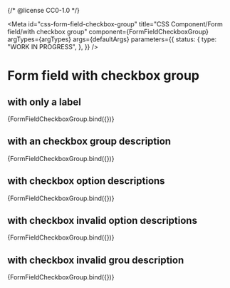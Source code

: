{/* @license CC0-1.0 */}


<Meta
  id="css-form-field-checkbox-group"
  title="CSS Component/Form field/with checkbox group"
  component={FormFieldCheckboxGroup}
  argTypes={argTypes}
  args={defaultArgs}
  parameters={{
    status: {
      type: "WORK IN PROGRESS",
    },
  }}
/>

# Form field with checkbox group

## with only a label

<Canvas>
  <Story
    name="label"
    args={{
      ...exampleArgs,
      groupId: "0128c307-ead5-40d4-9a99-c91aa6fa4a99",
      groupLabel: "Hoe wil je dat wij contact opnemen?",
      options: [
        {
          id: "a374296c-669e-45d0-a26d-e62e959958dd",
          name: "phone",
          value: "true",
          label: "Telefoon",
          checked: true,
        },
        {
          id: "714205e8-d33b-40d8-9721-e2ea71c62a20",
          name: "email",
          value: "true",
          label: "E-mail",
        },
        {
          id: "67fa8ea7-6b75-4049-ae4f-ebaa816e4c35",
          name: "mail",
          value: "true",
          label: "Brief",
        },
      ],
    }}
  >
    {FormFieldCheckboxGroup.bind({})}
  </Story>
</Canvas>

## with an checkbox group description

<Canvas>
  <Story
    name="group description"
    args={{
      ...exampleArgs,
      groupId: "d7218515-bf54-45c1-ba57-a72af5d7fd42",
      groupDescription: "Kies één of meerdere opties.",
      groupLabel: "Hoe wil je dat wij contact opnemen?",
      options: [
        {
          id: "2a5524f5-6ee8-4be1-90a1-87d0d619d2ee",
          name: "phone",
          value: "true",
          label: "Telefoon",
          checked: true,
        },
        {
          id: "1fe84cc2-16fc-4e9b-9498-856583652181",
          name: "email",
          value: "true",
          label: "E-mail",
        },
        {
          id: "96493bfe-2caa-4cb3-80ce-a4a46fc69c10",
          name: "mail",
          value: "true",
          label: "Brief",
        },
      ],
    }}
  >
    {FormFieldCheckboxGroup.bind({})}
  </Story>
</Canvas>

## with checkbox option descriptions

<Canvas>
  <Story
    name="option description"
    args={{
      ...exampleArgs,
      groupId: "764bacdd-94b4-4774-be40-89e9e5f82c19",
      groupLabel: "Hoe wil je dat wij contact opnemen?",
      options: [
        {
          id: "28a9109b-eb9c-4119-abaa-02d09e8f359b",
          name: "phone",
          value: "true",
          label: "Telefoon",
          description: "We bellen je op (085) 555 0000",
          checked: true,
        },
        {
          id: "3bdeeba2-199f-44e9-9184-ed8dbfb2fc37",
          name: "email",
          description: "Web mailen je op info@example.com",
          value: "true",
          label: "E-mail",
        },
        {
          id: "2bb862c1-114e-4529-975e-1776df23f055",
          name: "mail",
          value: "true",
          label: "Brief",
          description: "Je ontvangt een brief op Stadhuisplein 1, Amsterdam",
        },
      ],
    }}
  >
    {FormFieldCheckboxGroup.bind({})}
  </Story>
</Canvas>

## with checkbox invalid option descriptions

<Canvas>
  <Story
    name="option invalid"
    args={{
      ...exampleArgs,
      groupId: "73a3f2c1-00e7-48b8-9ebb-1f51b6550f42",
      groupLabel: "Hoe wil je dat wij contact opnemen?",
      options: [
        {
          checked: true,
          id: "c0972ecc-6eef-4bf9-80ab-c535fc0229b5",
          invalid: true,
          invalidDescription: "Wij hebben geen telefoonnumer van je. Vul eerst je profiel aan.",
          label: "Telefoon",
          name: "phone",
          value: "true",
        },
        {
          checked: true,
          id: "714d33fd-4cc4-4113-9887-4c38e77a6532",
          invalid: true,
          invalidDescription: "Wij hebben geen e-mailadres van je. Vul eerst je profiel aan.",
          label: "E-mail",
          name: "email",
          value: "true",
        },
        {
          checked: true,
          id: "10ee620a-af7e-4c67-9f6d-5519b3c45c6d",
          invalid: true,
          invalidDescription: "Wij hebben geen postadres van je. Vul eerst je profiel aan.",
          label: "Brief",
          name: "mail",
          value: "true",
        },
      ],
    }}
  >
    {FormFieldCheckboxGroup.bind({})}
  </Story>
</Canvas>

## with checkbox invalid grou description

<Canvas>
  <Story
    name="group invalid"
    args={{
      ...exampleArgs,
      groupId: "707b7bd8-d476-472c-ac9d-3c1a4caac4c2",
      groupLabel: "Hoe wil je dat wij contact opnemen?",
      groupInvalid: true,
      groupInvalidDescription: "Fout: je hebt geen keuze gemaakt. Kies één of meerdere opties.",
      options: [
        {
          id: "80d14d58-bc99-4c53-824e-36473d6506c7",
          label: "Telefoon",
          name: "phone",
          value: "true",
        },
        {
          id: "0b4aea63-ec5b-4259-b008-ba8eaf8b03e3",
          label: "E-mail",
          name: "email",
          value: "true",
        },
        {
          id: "9360080d-3a48-444d-bc2c-1cd1a40940f9",
          label: "Brief",
          name: "mail",
          value: "true",
        },
      ],
    }}
  >
    {FormFieldCheckboxGroup.bind({})}
  </Story>
</Canvas>
